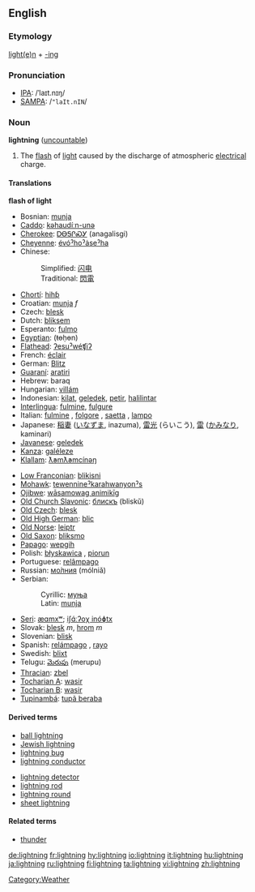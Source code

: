 ==English==
===Etymology===
[[lighten|light(e)n]] + [[-ing]]
===Pronunciation===
*[[IPA]]: /ˈlaɪt.nɪŋ/
*[[SAMPA]]: /<tt>"laIt.nIN</tt>/

=== Noun ===
'''lightning''' ([[uncountable]])

# The [[flash]] of [[light]] caused by the discharge of atmospheric [[electrical]] charge.

==== Translations ====
'''flash of light'''
{{top}}
*Bosnian: [[munja#Bosnian|munja]] {{f}}
*[[Caddo]]: [[kǝhaudíːn-unǝ]]
*[[Cherokee]]: [[ᎠᎾᎦᎵᏍᎩ]] (anagalisgi)
*[[Cheyenne]]: [[évóˀhoˀȧseˀha]]
*Chinese:
*:Simplified: [[闪电]]
*:Traditional: [[閃電]]
*[[Chortí]]: [[hihƥ]]
*Croatian: [[munja]] ''f''
*Czech: [[blesk]] {{m}}
*Dutch: [[bliksem]] {{m}}
*Esperanto: [[fulmo]]
*[[Egyptian]]: (ŧɵḥɵn)
*[[Flathead]]: [[ʔesuˀwéʧiʔ]]
*French: [[éclair]] {{m}}
*German: [[Blitz]] {{m}}
*[[Guaraní]]: [[aratiri]]
*Hebrew: baraq
*Hungarian: [[villám]]
*Indonesian: [[kilat]], [[geledek]], [[petir]], [[halilintar]]
*[[Interlingua]]: [[fulmine]], [[fulgure]]
*Italian: [[fulmine]] {{m}}, [[folgore]] {{m}}, [[saetta]] {{f}}, [[lampo]] {{m}}
*Japanese: [[稲妻]] ([[いなずま]], inazuma), [[雷光]] (らいこう), [[雷]] ([[かみなり]], kaminari)
*[[Javanese]]: [[geledek]]
*[[Kanza]]: [[galéleze]]
*[[Klallam]]: [[ƛ̕əmƛ̕əmcínəŋ]]
{{mid}}
*[[Low Franconian]]: [[blikisni]]
*[[Mohawk]]: [[tewennineˀkarahwanyonˀs]]
*[[Ojibwe]]: [[wāsamowag animikīg]]
*[[Old Church Slavonic]]: [[блискъ]] (bliskŭ)
*[[Old Czech]]: [[blesk]] {{m}}
*[[Old High German]]: [[blic]]
*[[Old Norse]]: [[leiptr]]
*[[Old Saxon]]: [[bliksmo]]
*[[Papago]]: [[wepgih]]
*Polish: [[błyskawica]] {{f}}, [[piorun]] {{m}}
*Portuguese: [[relâmpago]] {{m}}
*Russian: [[молния|мо́лния]] (mólniǎ) {{f}}
*Serbian:
*:Cyrillic: [[муња#Serbian|муња]] {{f}}
*:Latin: [[munja#Serbian|munja]] {{f}}
*[[Seri]]: [[æɑmxʷ]]; [[iʃɑ́ːʔoχ inóɸtx]]
*Slovak: [[blesk]] ''m'', [[hrom]] ''m''
*Slovenian: [[blisk]] {{m}}
*Spanish: [[relámpago]] {{m}}, [[rayo]] {{m}}
*Swedish: [[blixt]]
*Telugu: [[మెరుపు]] (merupu)
*[[Thracian]]: [[zbel]]
*[[Tocharian A]]: [[wasir]]
*[[Tocharian B]]: [[wasir]]
*[[Tupinambá]]: [[tupã beraba]]
{{bottom}}

====Derived terms====
{{top}}
*[[ball lightning]]
*[[Jewish lightning]]
*[[lightning bug]]
*[[lightning conductor]]
{{mid}}
*[[lightning detector]]
*[[lightning rod]]
*[[lightning round]]
*[[sheet lightning]]
{{bottom}}

====Related terms====

*[[thunder]]

[[Category:Weather]]

[[de:lightning]]
[[fr:lightning]]
[[hy:lightning]]
[[io:lightning]]
[[it:lightning]]
[[hu:lightning]]
[[ja:lightning]]
[[ru:lightning]]
[[fi:lightning]]
[[ta:lightning]]
[[vi:lightning]]
[[zh:lightning]]
